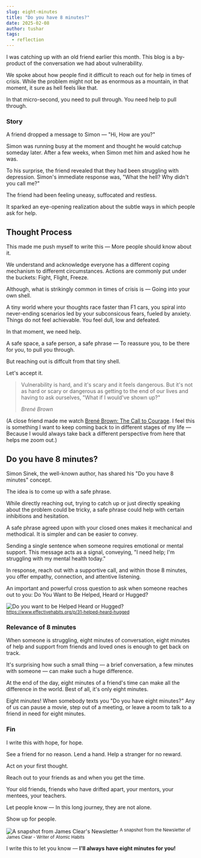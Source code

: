 ---
slug: eight-minutes
title: "Do you have 8 minutes?"
date: 2025-02-08
author: tushar
tags:
  - reflection
---

I was catching up with an old friend earlier this month. This blog is a by-product of the conversation we had about vulnerability.

We spoke about how people find it difficult to reach out for help in times of crisis. While the problem might not be as enormous as a mountain, in that moment, it sure as hell feels like that.  

In that micro-second, you need to pull through. You need help to pull through. 

### Story

A friend dropped a message to Simon — "Hi, How are you?"

Simon was running busy at the moment and thought he would catchup someday later. After a few weeks, when Simon met him and asked how he was. 

To his surprise, the friend revealed that they had been struggling with depression. Simon's immediate response was, "What the hell? Why didn't you call me?" 

The friend had been feeling uneasy, suffocated and restless.

It sparked an eye-opening realization about the subtle ways in which people ask for help.

## Thought Process

This made me push myself to write this — More people should know about it. 

We understand and acknowledge everyone has a different coping mechanism to differemt circumstances. Actions are commonly put under the buckets: Fight, Flight, Freeze. 

Although, what is strikingly common in times of crisis is — Going into your own shell. 

A tiny world where your thoughts race faster than F1 cars, you spiral into never-ending scenarios led by your subconsicous fears, fueled by anxiety. Things do not feel achievable. You feel dull, low and defeated.

In that moment, we need help. 

A safe space, a safe person, a safe phrase — To reassure you, to be there for you, to pull you through.

But reaching out is diffcult from that tiny shell. 

Let's accept it. 

> Vulnerability is hard, and it's scary and it feels dangerous. But it's not as hard or scary or dangerous as getting to the end of our lives and having to ask ourselves, "What if I would've shown up?"
>
> <cite>Brené Brown</cite>

(A close friend made me watch [Brené Brown: The Call to Courage](https://www.netflix.com/in/title/81010166). I feel this is something I want to keep coming back to in different stages of my life — Because I would always take back a different perspective from here that helps me zoom out.)

## Do you have 8 minutes?

Simon Sinek, the well-known author, has shared his "Do you have 8 minutes" concept. 

The idea is to come up with a safe phrase.

While directly reaching out, trying to catch up or just directly speaking about the problem could be tricky, a safe phrase could help with certain inhibitions and hesitation.

A safe phrase agreed upon with your closed ones makes it mechanical and methodical. It is simpler and can be easier to convey.

Sending a single sentence when someone requires emotional or mental support. This message acts as a signal, conveying, "I need help; I'm struggling with my mental health today." 

In response, reach out with a supportive call, and within those 8 minutes, you offer empathy, connection, and attentive listening.

An important and powerful cross question to ask when someone reaches out to you: Do You Want to Be Helped, Heard or Hugged?

![Do you want to be Helped Heard or Hugged?](/images/eight-minutes-helped-heard-hugged.jpg)
<sup>https://www.effectivehabits.org/p/31-helped-heard-hugged</sup>

### Relevance of 8 minutes

When someone is struggling, eight minutes of conversation, eight minutes of help and support from friends and loved ones is enough to get back on track.

It's surprising how such a small thing — a brief conversation, a few minutes with someone — can make such a huge difference. 

At the end of the day, eight minutes of a friend's time can make all the difference in the world. Best of all, it's only eight minutes. 

Eight minutes! When somebody texts you "Do you have eight minutes?" Any of us can pause a movie, step out of a meeting, or leave a room to talk to a friend in need for eight minutes.

### Fin

I write this with hope, for hope.

See a friend for no reason. Lend a hand. Help a stranger for no reward. 

Act on your first thought. 

Reach out to your friends as and when you get the time. 

Your old friends, friends who have drifted apart, your mentors, your mentees, your teachers. 

Let people know — In this long journey, they are not alone. 

Show up for people.

![A snapshot from James Clear's Newsletter](/images/eight-minutes-james-clear-newsletter.jpg)
<sup>A snapshot from the Newsletter of James Clear - Writer of Atomic Habits</sup>

I write this to let you know — **I'll always have eight minutes for you!**